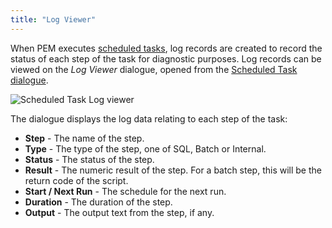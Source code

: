 ```yaml
---
title: "Log Viewer"
---
```


<div id="pem_log_view" class="registered_link"></div>

When PEM executes [scheduled tasks](../../04_toc_pem_features/18_pem_task_view/../../04_toc_pem_features/18_pem_task_view/#pem_task_view), log records are created to record the status of each step of the task for diagnostic purposes. Log records can be viewed on the *Log Viewer* dialogue, opened from the [Scheduled Task dialogue](../../04_toc_pem_features/18_pem_task_view/../../04_toc_pem_features/18_pem_task_view/#pem_task_view).

![Scheduled Task Log viewer](../../images/pem_log_view.png)

The dialogue displays the log data relating to each step of the task:

-   **Step** - The name of the step.
-   **Type** - The type of the step, one of SQL, Batch or Internal.
-   **Status** - The status of the step.
-   **Result** - The numeric result of the step. For a batch step, this will be the return code of the script.
-   **Start / Next Run** - The schedule for the next run.
-   **Duration** - The duration of the step.
-   **Output** - The output text from the step, if any.
